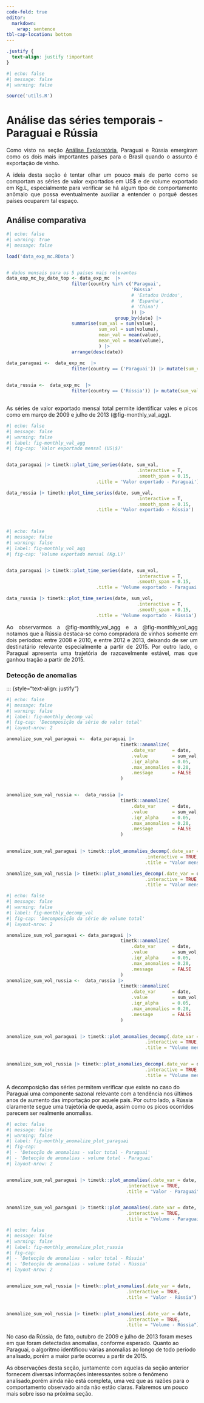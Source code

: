 ```yaml
---
code-fold: true
editor: 
  markdown: 
    wrap: sentence
tbl-cap-location: bottom
---
```


```css
.justify {
  text-align: justify !important
}
```

```r
#| echo: false
#| message: false
#| warning: false

source('utils.R')

```
# Análise das séries temporais - Paraguai e Rússia


::: {style="text-align: justify"}

Como visto na seção [Análise Exploratória](), Paraguai e Rússia emergiram como os dois mais importantes países para o Brasil quando o assunto é exportação de vinho.

A ideia desta seção é tentar olhar um pouco mais de perto como se comportam as séries de valor exportados em US$ e de volume exportado em Kg.L, especialmente para verificar se há algum tipo de comportamento anômalo que possa eventualmente auxiliar a entender o porquê desses países ocuparem tal espaço.

:::

## Análise comparativa

::: {style="text-align: justify"}
```r
#| echo: false
#| warning: true
#| message: false

load('data_exp_mc.RData')


# dados mensais para os 5 países mais relevantes
data_exp_mc_by_date_top <- data_exp_mc  |> 
                        filter(country %in% c('Paraguai',
                                              'Rússia'
                                              # 'Estados Unidos',
                                              # 'Espanha',
                                              # 'China')
                                              )) |>
                                        group_by(date) |> 
                        summarise(sum_val = sum(value), 
                                  sum_vol = sum(volume),
                                  mean_val = mean(value),
                                  mean_vol = mean(volume),
                                  ) |> 
                        arrange(desc(date))

data_paraguai <-  data_exp_mc  |> 
                        filter(country == ('Paraguai')) |> mutate(sum_val=value, sum_vol=volume)
                                              

data_russia <-  data_exp_mc  |> 
                        filter(country == ('Rússia')) |> mutate(sum_val=value, sum_vol=volume)
                                              

```

As séries de valor exportado mensal total permite identificar vales e picos como em março de 2009 e julho de 2013 (@fig-monthly_val_agg).

```r
#| echo: false
#| message: false
#| warning: false
#| label: fig-monthly_val_agg
#| fig-cap: 'Valor exportado mensal (US\$)'


data_paraguai |> timetk::plot_time_series(date, sum_val, 
                                                .interactive = T, 
                                                .smooth_span = 0.15,
                                 .title = 'Valor exportado - Paraguai') 

data_russia |> timetk::plot_time_series(date, sum_val, 
                                                .interactive = T, 
                                                .smooth_span = 0.15,
                                 .title = 'Valor exportado - Rússia') 




```


```r
#| echo: false
#| message: false
#| warning: false
#| label: fig-monthly_vol_agg
#| fig-cap: 'Volume exportado mensal (Kg.L)'


data_paraguai |> timetk::plot_time_series(date, sum_vol, 
                                                .interactive = T, 
                                                .smooth_span = 0.15,
                                 .title = 'Volume exportado - Paraguai') 

data_russia |> timetk::plot_time_series(date, sum_vol, 
                                                .interactive = T, 
                                                .smooth_span = 0.15,
                                 .title = 'Volume exportado - Rússia') 


```

Ao observarmos a @fig-monthly_val_agg e a @fig-monthly_vol_agg notamos que a Rússia destaca-se como compradora de vinhos somente em dois períodos: entre 2008 e 2010, e entre 2012 e 2013, deixando de ser um destinatário relevante especialmente a partir de 2015. Por outro lado, o Paraguai apresenta uma trajetória de razoavelmente estável, mas que ganhou tração a partir de 2015. 

:::

### Detecção de anomalias

::: {style="text-align: justify"}



```r
#| echo: false
#| message: false
#| warning: false
#| label: fig-monthly_decomp_val
#| fig-cap: 'Decomposição da série de valor total'
#| layout-nrow: 2

anomalize_sum_val_paraguai <-  data_paraguai |>  
                                          timetk::anomalize(
                                              .date_var      = date, 
                                              .value         = sum_val,
                                              .iqr_alpha     = 0.05,
                                              .max_anomalies = 0.20,
                                              .message       = FALSE
                                          )


anomalize_sum_val_russia <-  data_russia |>  
                                          timetk::anomalize(
                                              .date_var      = date, 
                                              .value         = sum_val,
                                              .iqr_alpha     = 0.05,
                                              .max_anomalies = 0.20,
                                              .message       = FALSE
                                          )

        
anomalize_sum_val_paraguai |> timetk::plot_anomalies_decomp(.date_var = date,
                                                   .interactive = TRUE,
                                                   .title = "Valor mensal - Paraguai")

anomalize_sum_val_russia |> timetk::plot_anomalies_decomp(.date_var = date,
                                                   .interactive = TRUE,
                                                   .title = "Valor mensal - Rússia")

```

```r
#| echo: false
#| message: false
#| warning: false
#| label: fig-monthly_decomp_vol
#| fig-cap: 'Decomposição da série de volume total'
#| layout-nrow: 2

anomalize_sum_vol_paraguai <- data_paraguai |>  
                                          timetk::anomalize(
                                              .date_var      = date, 
                                              .value         = sum_vol,
                                              .iqr_alpha     = 0.05,
                                              .max_anomalies = 0.20,
                                              .message       = FALSE
                                          )
anomalize_sum_vol_russia <-  data_russia |>  
                                          timetk::anomalize(
                                              .date_var      = date, 
                                              .value         = sum_vol,
                                              .iqr_alpha     = 0.05,
                                              .max_anomalies = 0.20,
                                              .message       = FALSE
                                          )


anomalize_sum_vol_paraguai |> timetk::plot_anomalies_decomp(.date_var = date, 
                                                   .interactive = TRUE, 
                                                   .title = "Volume mensal - Paraguai")


anomalize_sum_vol_russia |> timetk::plot_anomalies_decomp(.date_var = date, 
                                                   .interactive = TRUE, 
                                                   .title = "Volume mensal - Rússia")


```
A decomposição das séries permitem verificar que existe no caso do Paraguai uma componente sazonal relevante com a tendência nos últimos anos de aumento das importação por aquele país. Por outro lado, a Rússia claramente segue uma trajetória de queda, assim como os picos ocorridos parecem ser realmente anomalias.

```r
#| echo: false
#| message: false
#| warning: false
#| label: fig-monthly_anomalize_plot_paraguai
#| fig-cap: 
#| - 'Detecção de anomalias - valor total - Paraguai'
#| - 'Detecção de anomalias - volume total - Paraguai'
#| layout-nrow: 2 


anomalize_sum_val_paraguai |> timetk::plot_anomalies(.date_var = date, 
                                            .interactive = TRUE, 
                                            .title = "Valor - Paraguai")


anomalize_sum_vol_paraguai |> timetk::plot_anomalies(.date_var = date, 
                                            .interactive = TRUE, 
                                            .title = "Volume - Paraguai")

```



```r
#| echo: false
#| message: false
#| warning: false
#| label: fig-monthly_anomalize_plot_russia
#| fig-cap: 
#| - 'Detecção de anomalias - valor total - Rússia'
#| - 'Detecção de anomalias - volume total - Rùssia'
#| layout-nrow: 2 


anomalize_sum_val_russia |> timetk::plot_anomalies(.date_var = date, 
                                            .interactive = TRUE, 
                                            .title = "Valor - Rússia")


anomalize_sum_vol_russia |> timetk::plot_anomalies(.date_var = date, 
                                            .interactive = TRUE, 
                                            .title = "Volume - Rússia")

```

No caso da Rússia, de fato, outubro de 2009 e julho de 2013 foram meses em que foram detectadas anomalias, conforme esperado. Quanto ao Paraguai, o algoritmo identificou várias anomalias ao longo de todo período analisado, porém a maior parte ocorreu a partir de 2015.

:::{.callout-note}
As observações desta seção, juntamente com aquelas da seção anterior fornecem diversas informações interessantes sobre o fenômeno analisado,porém ainda não está completa, uma vez que as razões para o comportamento observado ainda não estão claras. Falaremos um pouco mais sobre isso na próxima seção. 
:::

